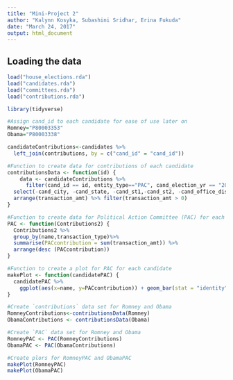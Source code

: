 ```yaml
---
title: "Mini-Project 2"
author: "Kalynn Kosyka, Subashini Sridhar, Erina Fukuda"
date: "March 24, 2017"
output: html_document
---
```



## Loading the data
 
```r
load("house_elections.rda")
load("candidates.rda")
load("committees.rda")
load("contributions.rda")
```
 
```r
library(tidyverse)
```

```r
#Assign cand_id to each candidate for ease of use later on
Romney="P80003353"
Obama="P80003338"

candidateContributions<-candidates %>%
  left_join(contributions, by = c("cand_id" = "cand_id"))

#Function to create data for contributions of each candidate
contributionsData <- function(id) {
	data <- candidateContributions %>%
	  filter(cand_id == id, entity_type=="PAC", cand_election_yr == "2012")%>%
  select(-cand_city, -cand_state, -cand_st1,-cand_st2, -cand_office_district, -cand_status, -cand_zip, -amndt_ind, -image_num, -zip_code, -employer, -occupation, -file_num, -memo_cd, -memo_text, -sub_id) %>%
  arrange(transaction_amt) %>% filter(transaction_amt > 0)
}

#Function to create data for Political Action Committee (PAC) for each candidate
PAC <- function(Contributions2) {
  Contributions2 %>%
  group_by(name,transaction_type)%>%
  summarise(PACcontribution = sum(transaction_amt)) %>%
  arrange(desc (PACcontribution))
}

#Function to create a plot for PAC for each candidate
makePlot <- function(candidatePAC) {
  candidatePAC %>%
    ggplot(aes(x=name, y=PACcontribution)) + geom_bar(stat = "identity")
}

#Create `contributions` data set for Romney and Obama
RomneyContributions<-contributionsData(Romney)
ObamaContributions <- contributionsData(Obama)

#Create `PAC` data set for Romney and Obama
RomneyPAC <- PAC(RomneyContributions)
ObamaPAC <- PAC(ObamaContributions)

#Create plors for RomneyPAC and ObamaPAC
makePlot(RomneyPAC)
makePlot(ObamaPAC)
```

